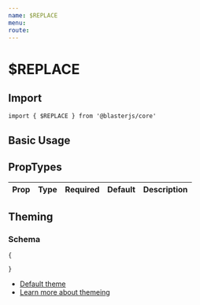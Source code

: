 ```yaml
---
name: $REPLACE
menu:
route:
---
```



# $REPLACE

## Import
`import { $REPLACE } from '@blasterjs/core'`

## Basic Usage

<Playground>
</Playground>

## PropTypes
| Prop | Type | Required | Default | Description |
|:-----|:-----|:---------|:--------|:------------|

## Theming

### Schema
```
{
  
}
```

- [Default theme](https://github.com/raster-foundry/blasterjs/tree/master/packages/core/theme/components/$REPLACE)
- [Learn more about themeing](#)